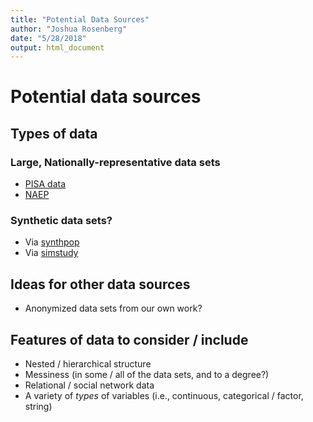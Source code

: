 ```yaml
---
title: "Potential Data Sources"
author: "Joshua Rosenberg"
date: "5/28/2018"
output: html_document
---
```


# Potential data sources

## Types of data

### Large, Nationally-representative data sets

* [PISA data](https://github.com/jrosen48/pisaUSA15)
* [NAEP](https://nces.ed.gov/nationsreportcard/)

### Synthetic data sets?

* Via [synthpop](https://cran.r-project.org/web/packages/synthpop/index.html)
* Via [simstudy](https://cran.r-project.org/web/packages/simstudy/index.html)

## Ideas for other data sources

* Anonymized data sets from our own work?

## Features of data to consider / include

* Nested / hierarchical structure
* Messiness (in some / all of the data sets, and to a degree?)
* Relational / social network data
* A variety of *types* of variables (i.e., continuous, categorical / factor, string)
